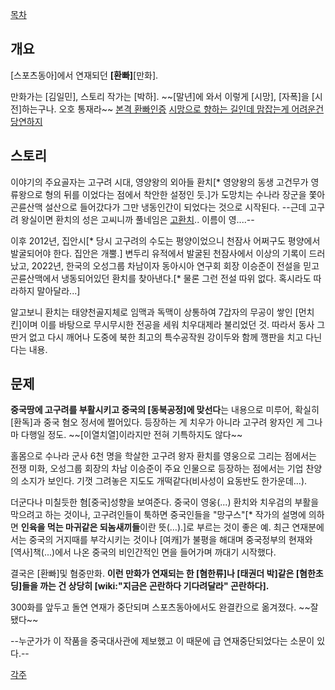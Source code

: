 [[목차]]

== 개요 ==
[스포츠동아]에서 연재되던 '''[환빠]'''[만화].

만화가는 [김일민], 스토리 작가는 [박하]. ~~[말년]에 와서 이렇게 [시망], [자폭]을 [시전]하는구나. 오호 통재라~~
[http://www.etimes.net/Service/gajai/ShellView.asp?ArticleID=2010010608383200609&LinkID=6002 본격 환빠인증]
[http://news.naver.com/main/read.nhn?mode=LSD&mid=sec&sid1=103&oid=020&aid=0002106133 시망으로 향하는 길인데 맘잡는게 어려운건 당연하지]

== 스토리 ==
이야기의 주요골자는 고구려 시대, 영양왕의 외아들 환치[* 영양왕의 동생 고건무가 영류왕으로 형의 뒤를 이었다는 점에서 착안한 설정인 듯.]가 도망치는 수나라 장군을 쫓아 곤륜산맥 설산으로 들어갔다가 그만 냉동인간이 되었다는 것으로 시작된다. --근데 고구려 왕실이면 환치의 성은 고씨니까 풀네임은 [[고환]]치.. 이름이 영....--

이후 2012년, 집안시[* 당시 고구려의 수도는 평양이었으니 천잠사 어쩌구도 평양에서 발굴되어야 한다. 집안은 개뿔.] 변두리 유적에서 발굴된 천잠사에서 이상의 기록이 드러났고, 2022년, 한국의 오성그룹 차남이자 동아시아 연구회 회장 이승준이 전설을 믿고 곤륜산맥에서 냉동되어있던 환치를 찾아낸다.[* 물론 그런 전설 따위 없다. 혹시라도 따라하지 말아달라...]

알고보니 환치는 태양천골지체로 임맥과 독맥이 상통하여 7갑자의 무공이 쌓인 [먼치킨]이며 이를 바탕으로 무시무시한 전공을 세워 치우대제라 불리었던 것. 따라서 동사 그딴거 없고 다시 깨어나 도중에 북한 최고의 특수공작원 강이두와 함께 깽판을 치고 다닌다는 내용.

== 문제 ==
'''중국땅에 고구려를 부활시키고 중국의 [동북공정]에 맞선다'''는 내용으로 미루어, 확실히 [환독]과 중국 혐오 정서에 쩔어있다. 등장하는 게 치우가 아니라 고구려 왕자인 게 그나마 다행일 정도. ~~[이열치열]이라지만 전혀 기특하지도 않다~~

홀몸으로 수나라 군사 6천 명을 학살한 고구려 왕자 환치를 영웅으로 그리는 점에서는 전쟁 미화, 오성그룹 회장의 차남 이승준이 주요 인물으로 등장하는 점에서는 기업 찬양의 소지가 보인다. 기껏 그려놓은 지도도 개떡같다(비사성이 요동반도 한가운데...).

더군다나 미칠듯한 혐[중국]성향을 보여준다. 중국이 영웅(...) 환치와 치우검의 부활을 막으려고 하는 것이나, 고구려인들이 툭하면 중국인들을 "망구스"[* 작가의 설명에 의하면 '''인육을 먹는 마귀같은 되놈새끼들'''이란 뜻(…).]로 부르는 것이 좋은 예. 최근 연재분에서는 중국의 거지때를 부각시키는 것이나 [여캐]가 불평을 해대며 중국정부의 현재와 [역사]책(...)에서 나온 중국의 비인간적인 면을 들어가며 까대기 시작했다.

결국은 [환빠]및 혐중만화. '''이런 만화가 연재되는 한 [혐한류]나 [태권더 박]같은 [혐한초딩]들을 까는 건 상당히 [wiki:"지금은 곤란하다 기다려달라" 곤란하다].'''

300화를 앞두고 돌연 연재가 중단되며 스포츠동아에서도 완결칸으로 옮겨졌다. ~~잘됐다~~

--누군가가 이 작품을 중국대사관에 제보했고 이 때문에 급 연재중단되었다는 소문이 있다.--

[[각주]]
